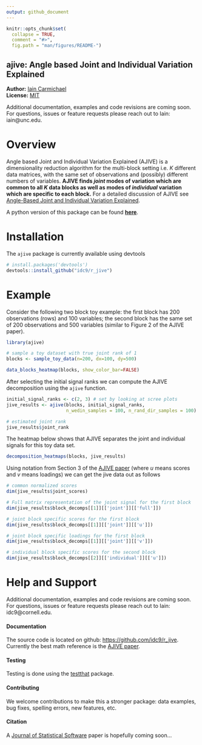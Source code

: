 ```yaml
---
output: github_document
---
```


<!-- README.md is generated from README.Rmd. Please edit that file -->

```r
knitr::opts_chunk$set(
  collapse = TRUE,
  comment = "#>",
  fig.path = "man/figures/README-")
```
ajive: Angle based Joint and Individual Variation Explained
---------------

**Author:** [Iain Carmichael](https://idc9.github.io/)<br/>
**License:** [MIT](https://opensource.org/licenses/MIT)

Additional documentation, examples and code revisions are coming soon. For questions, issues or feature requests please reach out to Iain: iain@unc.edu.


# Overview

Angle based Joint and Individual Variation Explained (AJIVE) is a dimensionality reduction algorithm for the multi-block setting i.e. $K$ different data matrices, with the same set of observations and (possibly) different numbers of variables. **AJIVE finds *joint* modes of variation which are common to all $K$ data blocks as well as modes of *individual* variation which are specific to each block.** For a detailed discussion of AJIVE see [Angle-Based Joint and Individual Variation Explained](https://arxiv.org/pdf/1704.02060.pdf).

A python version of this package can be found [**here**](https://github.com/idc9/py_jive).

# Installation

The `ajive` package is currently available using devtools
```r
# install.packages('devtools')
devtools::install_github("idc9/r_jive")
```

# Example
Consider the following two block toy example: the first block has 200 observations (rows) and 100 variables; the second block has the same set of 200 observations and 500 variables (similar to Figure 2 of the AJIVE paper).
```r
library(ajive)

# sample a toy dataset with true joint rank of 1
blocks <- sample_toy_data(n=200, dx=100, dy=500)

data_blocks_heatmap(blocks, show_color_bar=FALSE)
```

After selecting the initial signal ranks we can compute the AJIVE decomposition using the `ajive` function.
```r
initial_signal_ranks <- c(2, 3) # set by looking at scree plots
jive_results <- ajive(blocks, initial_signal_ranks, 
                      n_wedin_samples = 100, n_rand_dir_samples = 100)

# estimated joint rank
jive_results$joint_rank
```


The heatmap below shows that AJIVE separates the joint and individual signals for this toy data set.
```r
decomposition_heatmaps(blocks, jive_results)
```


Using notation from Section 3 of the [AJIVE paper](https://arxiv.org/pdf/1704.02060.pdf) (where *u* means scores and *v* means loadings) we can get the jive data out as follows
```r
# common normalized scores
dim(jive_results$joint_scores)

# Full matrix representation of the joint signal for the first block
dim(jive_results$block_decomps[[1]][['joint']][['full']])

# joint block specific scores for the first block
dim(jive_results$block_decomps[[1]][['joint']][['u']])

# joint block specific loadings for the first block
dim(jive_results$block_decomps[[1]][['joint']][['v']])

# individual block specific scores for the second block
dim(jive_results$block_decomps[[2]][['individual']][['u']])
```
# Help and Support

Additional documentation, examples and code revisions are coming soon. For questions, issues or feature requests please reach out to Iain: idc9@cornell.edu. 

#### Documentation

The source code is located on github: [https://github.com/idc9/r_jive](https://github.com/idc9/r_jive). Currently the best math reference is the [AJIVE paper](https://arxiv.org/pdf/1704.02060.pdf).

#### Testing

Testing is done using the [testthat](https://github.com/hadley/testthat) package.

#### Contributing

We welcome contributions to make this a stronger package: data examples, bug fixes, spelling errors, new features, etc. <!-- TODO: add a more CONTRIBUTING file with more detail -->

#### Citation

A [Journal of Statistical Software](https://www.jstatsoft.org/index) paper is hopefully coming soon...
